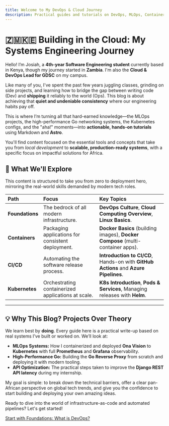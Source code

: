 ```yaml
---
title: Welcome to My DevOps & Cloud Journey
description: Practical guides and tutorials on DevOps, MLOps, Containers, and CI/CD from a 4th-year Software Engineering student with roots in Zambia and based in Kenya.
---
```


# 🇿🇲🇰🇪 Building in the Cloud: My Systems Engineering Journey

Hello! I’m Josiah, a **4th-year Software Engineering student** currently based in Kenya, though my journey started in **Zambia**. I'm also the **Cloud & DevOps Lead for GDSC** on my campus.

Like many of you, I've spent the past few years juggling classes, grinding on side projects, and learning how to bridge the gap between writing code (Dev) and **shipping** it reliably to the world (Ops). This blog is about achieving that **quiet and undeniable consistency** where our engineering habits pay off.

This is where I’m turning all that hard-earned knowledge—the MLOps projects, the high-performance Go networking systems, the Kubernetes configs, and the "aha!" moments—into **actionable, hands-on tutorials** using Markdown and **Astro**.

You'll find content focused on the essential tools and concepts that take you from *local development* to **scalable, production-ready systems**, with a specific focus on impactful solutions for Africa.

## 🚀 What We'll Explore

This content is structured to take you from zero to deployment hero, mirroring the real-world skills demanded by modern tech roles.

| Path | Focus | Key Topics |
| :--- | :--- | :--- |
| **Foundations** | The bedrock of all modern infrastructure. | **DevOps Culture**, **Cloud Computing Overview**, **Linux Basics**. |
| **Containers** | Packaging applications for consistent deployment. | **Docker Basics** (building images), **Docker Compose** (multi-container apps). |
| **CI/CD** | Automating the software release process. | **Introduction to CI/CD**, Hands-on with **GitHub Actions** and **Azure Pipelines**. |
| **Kubernetes** | Orchestrating containerized applications at scale. | **K8s Introduction**, **Pods & Services**, Managing releases with **Helm**. |

---

## 💡 Why This Blog? Projects Over Theory

We learn best by **doing**. Every guide here is a practical write-up based on real systems I’ve built or worked on. We’ll look at:

* **MLOps Systems:** How I containerized and deployed **Ona Vision** to **Kubernetes** with full **Prometheus** and **Grafana** observability.
* **High-Performance Go:** Building the **Go Reverse Proxy** from scratch and deploying it with modern tooling.
* **API Optimization:** The practical steps taken to improve the **Django REST API latency** during my internship.

My goal is simple: to break down the technical barriers, offer a clear pan-African perspective on global tech trends, and give you the confidence to start building and deploying your own amazing ideas.

Ready to dive into the world of infrastructure-as-code and automated pipelines? Let's get started!

[Start with Foundations: What is DevOps?](/foundations/what-is-devops)
